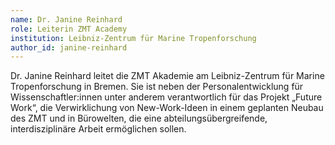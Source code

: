 ---
name: Dr. Janine Reinhard
role: Leiterin ZMT Academy
institution: Leibniz-Zentrum für Marine Tropenforschung
author_id: janine-reinhard
---

Dr. Janine Reinhard leitet die ZMT Akademie am Leibniz-Zentrum für Marine Tropenforschung in Bremen. Sie ist neben der Personalentwicklung für Wissenschaftler:innen unter anderem verantwortlich für das Projekt „Future Work“, die Verwirklichung von New-Work-Ideen in einem geplanten Neubau des ZMT und in Bürowelten, die eine abteilungsübergreifende, interdisziplinäre Arbeit ermöglichen sollen.
